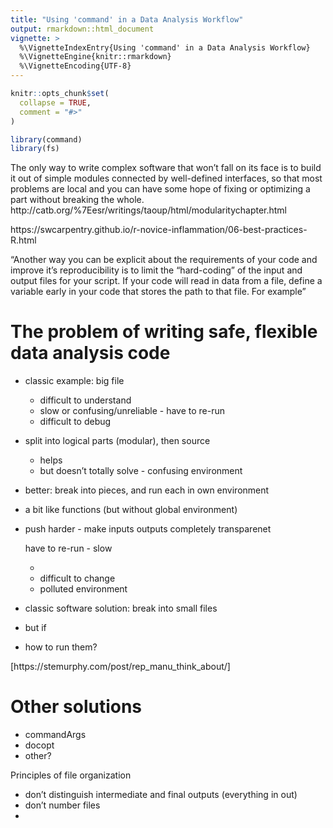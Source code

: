 ```yaml
---
title: "Using 'command' in a Data Analysis Workflow"
output: rmarkdown::html_document
vignette: >
  %\VignetteIndexEntry{Using 'command' in a Data Analysis Workflow}
  %\VignetteEngine{knitr::rmarkdown}
  %\VignetteEncoding{UTF-8}
---
```



```r
knitr::opts_chunk$set(
  collapse = TRUE,
  comment = "#>"
)
```

```r
library(command)
library(fs)
```



The only way to write complex software that won't fall on its face is to build it out of simple modules connected by well-defined interfaces, so that most problems are local and you can have some hope of fixing or optimizing a part without breaking the whole.
http://catb.org/%7Eesr/writings/taoup/html/modularitychapter.html

https://swcarpentry.github.io/r-novice-inflammation/06-best-practices-R.html

"Another way you can be explicit about the requirements of your code and improve it’s reproducibility is to limit the “hard-coding” of the input and output files for your script. If your code will read in data from a file, define a variable early in your code that stores the path to that file. For example"



# The problem of writing safe, flexible data analysis code

- classic example: big file
    - difficult to understand
    - slow or confusing/unreliable - have to re-run
    - difficult to debug
- split into logical parts (modular), then source
    - helps
    - but doesn't totally solve - confusing environment
- better: break into pieces, and run each in own environment
- a bit like functions (but without global environment)
- push harder - make inputs outputs completely transparenet

    have to re-run - slow
    - 
    - difficult to change
    - polluted environment
- classic software solution: break into small files
- but if 
- how to run them?

[https://stemurphy.com/post/rep_manu_think_about/]

# Other solutions

- commandArgs
- docopt
- other?


Principles of file organization

- don't distinguish intermediate and final outputs (everything in out)
- don't number files
- 
